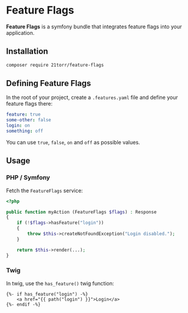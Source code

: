 # Feature Flags

**Feature Flags** is a symfony bundle that integrates feature flags into your application.


## Installation

```bash
composer require 21torr/feature-flags
```


## Defining Feature Flags

In the root of your project, create a `.features.yaml` file and define your feature flags there:

```yaml
feature: true
some-other: false
login: on
something: off
```

You can use `true`, `false`, `on` and `off` as possible values.


## Usage
### PHP / Symfony

Fetch the `FeatureFlags` service:

```php
<?php

public function myAction (FeatureFlags $flags) : Response
{
    if (!$flags->hasFeature("login"))
    {
        throw $this->createNotFoundException("Login disabled.");
    }

    return $this->render(...);
}
```


### Twig

In twig, use the `has_feature()` twig function:

```twig
{%- if has_feature("login") -%}
	<a href="{{ path("login") }}">Login</a>
{%- endif -%}
```
